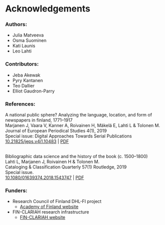 # Acknowledgements {.unnumbered}


<h3> Authors: </h3>
- Julia Matveeva
- Osma Suominen
- Kati Launis
- Leo Lahti

<h3> Contributors: </h3>
- Jeba Akewak
- Pyry Kantanen
- Teo Dallier
- Elliot Gaudron-Parry

<h3> References: </h3>
A national public sphere? Analyzing the language, location, and form of newspapers in finland, 1771–1917 <br>
Marjanen J, Vaara V, Kanner A, Roivainen H, Mäkelä E, Lahti L & Tolonen M.<br>
Journal of European Periodical Studies 4(1), 2019<br>
Special issue: Digital Approaches Towards Serial Publications<br>
<a href="https://doi.org/10.21825/jeps.v4i1.10483">10.21825/jeps.v4i1.10483</a> | <a href="https://github.com/openresearchlabs/openresearchlabs.github.io/blob/master/content/publication_resources/papers/2019-Marjanen-JEPS.pdf">PDF</a>
<br><br>

Bibliographic data science and the history of the book (c. 1500–1800)<br>
Lahti L, Marjanen J, Roivainen H & Tolonen M.<br>
Cataloging & Classification Quarterly 57(1) Routledge, 2019<br>
Special issue.<br>
<a href="https://doi.org/10.1080/01639374.2018.1543747">10.1080/01639374.2018.1543747</a> | <a href="https://github.com/openresearchlabs/openresearchlabs.github.io/blob/master/content/publication_resources/papers/2019-Lahti-CCQ.pdf">PDF</a>

<h3> Funders: </h3>
- Research Council of Finland DHL-FI project
    - <a href="https://www.aka.fi/en/">Academy of Finland website</a>    

- FIN-CLARIAH research infrastructure
    - <a href="https://www.kielipankki.fi/organization/fin-clariah/">FIN-CLARIAH website</a>
